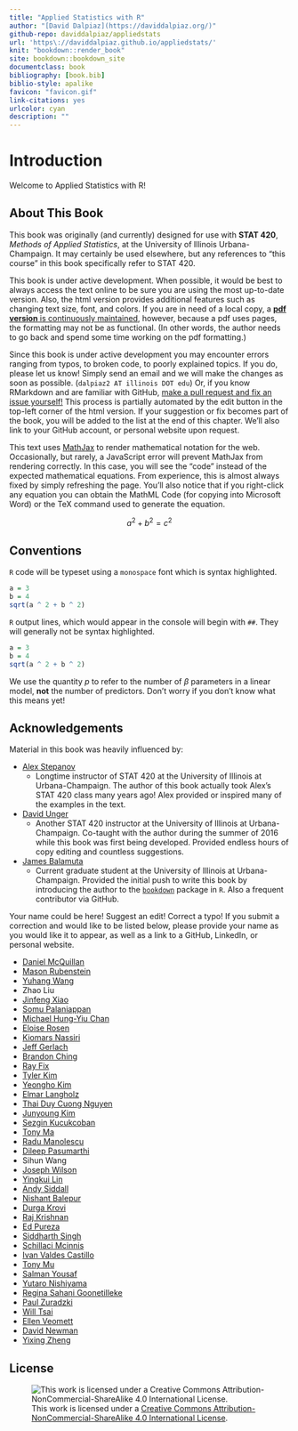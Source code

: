```yaml
--- 
title: "Applied Statistics with R"
author: "[David Dalpiaz](https://daviddalpiaz.org/)"
github-repo: daviddalpiaz/appliedstats
url: 'https\://daviddalpiaz.github.io/appliedstats/'
knit: "bookdown::render_book"
site: bookdown::bookdown_site
documentclass: book
bibliography: [book.bib]
biblio-style: apalike
favicon: "favicon.gif"
link-citations: yes
urlcolor: cyan
description: ""
---
```


# Introduction

Welcome to Applied Statistics with R!

## About This Book

This book was originally (and currently) designed for use with **STAT 420**, *Methods of Applied Statistics*, at the University of Illinois Urbana-Champaign. It may certainly be used elsewhere, but any references to "this course" in this book specifically refer to STAT 420.

This book is under active development. When possible, it would be best to always access the text online to be sure you are using the most up-to-date version. Also, the html version provides additional features such as changing text size, font, and colors. If you are in need of a local copy, a [**pdf version** is continuously maintained](http://daviddalpiaz.github.io/appliedstats/applied_statistics.pdf){target="_blank"}, however, because a pdf uses pages, the formatting may not be as functional. (In other words, the author needs to go back and spend some time working on the pdf formatting.)

Since this book is under active development you may encounter errors ranging from typos, to broken code, to poorly explained topics. If you do, please let us know! Simply send an email and we will make the changes as soon as possible. (`dalpiaz2 AT illinois DOT edu`) Or, if you know RMarkdown and are familiar with GitHub, [make a pull request and fix an issue yourself!](https://github.com/daviddalpiaz/appliedstats){target="_blank"} This process is partially automated by the edit button in the top-left corner of the html version. If your suggestion or fix becomes part of the book, you will be added to the list at the end of this chapter. We'll also link to your GitHub account, or personal website upon request.

This text uses [MathJax](https://www.mathjax.org/){target="_blank"} to render mathematical notation for the web. Occasionally, but rarely, a JavaScript error will prevent MathJax from rendering correctly. In this case, you will see the "code" instead of the expected mathematical equations. From experience, this is almost always fixed by simply refreshing the page. You'll also notice that if you right-click any equation you can obtain the MathML Code (for copying into Microsoft Word) or the TeX command used to generate the equation.

$$
a^2 + b^2 = c^2
$$

## Conventions

`R` code will be typeset using a `monospace` font which is syntax highlighted.

```r
a = 3
b = 4
sqrt(a ^ 2 + b ^ 2)
```

`R` output lines, which would appear in the console will begin with `##`. They will generally not be syntax highlighted.

```r
a = 3
b = 4
sqrt(a ^ 2 + b ^ 2)
```

We use the quantity $p$ to refer to the number of $\beta$ parameters in a linear model, **not** the number of predictors. Don't worry if you don't know what this means yet!

## Acknowledgements

Material in this book was heavily influenced by:

- [Alex Stepanov](https://stat.illinois.edu/directory/profile/stepanov)
    - Longtime instructor of STAT 420 at the University of Illinois at Urbana-Champaign. The author of this book actually took Alex's STAT 420 class many years ago! Alex provided or inspired many of the examples in the text.
- [David Unger](http://publish.illinois.edu/dunger/){target="_blank"}
    - Another STAT 420 instructor at the University of Illinois at Urbana-Champaign. Co-taught with the author during the summer of 2016 while this book was first being developed. Provided endless hours of copy editing and countless suggestions.
- [James Balamuta](http://www.thecoatlessprofessor.com/){target="_blank"}
    - Current graduate student at the University of Illinois at Urbana-Champaign. Provided the initial push to write this book by introducing the author to the [`bookdown`](https://bookdown.org/yihui/bookdown/){target="_blank"} package in `R`. Also a frequent contributor via GitHub.

Your name could be here! Suggest an edit! Correct a typo! If you submit a correction and would like to be listed below, please provide your name as you would like it to appear, as well as a link to a GitHub, LinkedIn, or personal website.

- [Daniel McQuillan](https://github.com/dmcquillan314){target="_blank"}
- [Mason Rubenstein](https://github.com/mruben09){target="_blank"}
- [Yuhang Wang](https://github.com/yuhangwang){target="_blank"}
- Zhao Liu
- [Jinfeng Xiao](https://github.com/JinfengXiao){target="_blank"}
- [Somu Palaniappan](https://www.linkedin.com/in/somupalaniappan){target="_blank"}
- [Michael Hung-Yiu Chan](https://www.linkedin.com/in/michaelchan2newyork){target="_blank"}
- [Eloise Rosen](https://github.com/EloiseRosen){target="_blank"}
- [Kiomars Nassiri](https://www.linkedin.com/in/kiomars-nassiri-kahnamooee/){target="_blank"}
- [Jeff Gerlach](https://github.com/jeffgerlach){target="_blank"}
- [Brandon Ching](https://github.com/linuxdream){target="_blank"}
- [Ray Fix](https://github.com/rayfix){target="_blank"}
- [Tyler Kim](https://github.com/tyler-thetyrant/){target="_blank"}
- [Yeongho Kim](https://github.com/yeonghoey/){target="_blank"}
- [Elmar Langholz](https://github.com/langholz/){target="_blank"}
- [Thai Duy Cuong Nguyen](https://www.linkedin.com/in/dnguyen5){target="_blank"}
- [Junyoung Kim](https://github.com/junkim327){target="_blank"}
- [Sezgin Kucukcoban](https://www.linkedin.com/in/ksezgin){target="_blank"}
- [Tony Ma](https://www.linkedin.com/in/tony-ma-b978143a/){target="_blank"}
- [Radu Manolescu](https://www.linkedin.com/in/radumanolescu1/){target="_blank"}
- [Dileep Pasumarthi](https://www.linkedin.com/in/dileep-pasumarthi-75a53345/){target="_blank"}
- Sihun Wang
- [Joseph Wilson](https://github.com/greenfacts){target="_blank"}
- [Yingkui Lin](https://github.com/lin){target="_blank"}
- [Andy Siddall](https://www.researchgate.net/profile/Andy_Siddall){target="_blank"}
- [Nishant Balepur](https://github.com/nbalepur){target="_blank"}
- [Durga Krovi](https://github.com/dkrovi2){target="_blank"}
- [Raj Krishnan](https://www.rajkrishnan.dev){target="_blank"}
- [Ed Pureza](https://github.com/purecod3){target="_blank"}
- [Siddharth Singh](https://www.linkedin.com/in/siddharth-singh-87859142/){target="_blank"}
- [Schillaci Mcinnis](https://github.com/kerlue){target="_blank"}
- [Ivan Valdes Castillo](https://github.com/ivanvc){target="_blank"}
- [Tony Mu](https://tonymuu.github.io/){target="_blank"}
- [Salman Yousaf](https://www.linkedin.com/in/salman-y){target="_blank"}
- [Yutaro Nishiyama](https://www.linkedin.com/in/yutaro-nishiyama-a8a895b4/){target="_blank"}
- [Regina Sahani Goonetilleke](https://www.linkedin.com/in/sahani-goonetilleke/){target="_blank"}
- [Paul Zuradzki](https://github.com/paulzuradzki){target="_blank"}
- [Will Tsai](https://github.com/willtsai){target="_blank"}
- [Ellen Veomett](https://sites.google.com/a/stmarys-ca.edu/ellen-veomett/){target="_blank"}
- [David Newman](https://github.com/djoldman/){target="_blank"}
- [Yixing Zheng](https://github.com/yixingz3){target="_blank"}

## License

![This work is licensed under a [Creative Commons Attribution-NonCommercial-ShareAlike 4.0 International License](http://creativecommons.org/licenses/by-nc-sa/4.0/).](images/cc.png)
